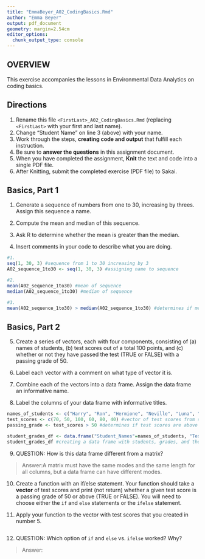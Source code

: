 ```yaml
---
title: "EmmaBeyer_A02_CodingBasics.Rmd"
author: "Emma Beyer"
output: pdf_document
geometry: margin=2.54cm
editor_options: 
  chunk_output_type: console
---
```


## OVERVIEW

This exercise accompanies the lessons in Environmental Data Analytics on coding basics.

## Directions

1.  Rename this file `<FirstLast>_A02_CodingBasics.Rmd` (replacing `<FirstLast>` with your first and last name).
2.  Change "Student Name" on line 3 (above) with your name.
3.  Work through the steps, **creating code and output** that fulfill each instruction.
4.  Be sure to **answer the questions** in this assignment document.
5.  When you have completed the assignment, **Knit** the text and code into a single PDF file.
6.  After Knitting, submit the completed exercise (PDF file) to Sakai.

## Basics, Part 1

1.  Generate a sequence of numbers from one to 30, increasing by threes. Assign this sequence a name.

2.  Compute the mean and median of this sequence.

3.  Ask R to determine whether the mean is greater than the median.

4.  Insert comments in your code to describe what you are doing.

```r
#1. 
seq(1, 30, 3) #sequence from 1 to 30 increasing by 3
A02_sequence_1to30 <- seq(1, 30, 3) #assigning name to sequence

#2. 
mean(A02_sequence_1to30) #mean of sequence
median(A02_sequence_1to30) #median of sequence

#3. 
mean(A02_sequence_1to30) > median(A02_sequence_1to30) #determines if mean is greater than median

```

## Basics, Part 2

5.  Create a series of vectors, each with four components, consisting of (a) names of students, (b) test scores out of a total 100 points, and (c) whether or not they have passed the test (TRUE or FALSE) with a passing grade of 50.

6.  Label each vector with a comment on what type of vector it is.

7.  Combine each of the vectors into a data frame. Assign the data frame an informative name.

8.  Label the columns of your data frame with informative titles.

```r
names_of_students <- c("Harry", "Ron", "Hermione", "Neville", "Luna", "Draco") #vector of student names
test_scores <- c(70, 50, 100, 60, 80, 40) #vector of test scores from students
passing_grade <- test_scores > 50 #determines if test scores are above 50

student_grades_df <- data.frame("Student_Names"=names_of_students, "Test_Scores"=test_scores, "Passing_Grade"=passing_grade) #
student_grades_df #creating a data frame with students, grades, and their passing grades

```

9.  QUESTION: How is this data frame different from a matrix?

> Answer:A matrix must have the same modes and the same length for all columns, but a data frame can have different modes.

10. Create a function with an if/else statement. Your function should take a **vector** of test scores and print (not return) whether a given test score is a passing grade of 50 or above (TRUE or FALSE). You will need to choose either the `if` and `else` statements or the `ifelse` statement. 

11. Apply your function to the vector with test scores that you created in number 5.

```r

```

12. QUESTION: Which option of `if` and `else` vs. `ifelse` worked? Why?

> Answer:
